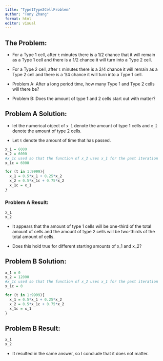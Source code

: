 ```yaml
---
title: "Type1Type2CellProblem"
author: "Tony Zhang"
format: html
editor: visual
---
```


## The Problem:

-   For a Type 1 cell, after `t` minutes there is a 1/2 chance that it will remain as a Type 1 cell and there is a 1/2 chance it will turn into a Type 2 cell.

-   For a Type 2 cell, after `t` minutes there is a 3/4 chance it will remain as a Type 2 cell and there is a 1/4 chance it will turn into a Type 1 cell.

-   Problem A: After a long period time, how many Type 1 and Type 2 cells will there be?

-   Problem B: Does the amount of type 1 and 2 cells start out with matter?

## Problem A Solution:

-   let the numerical object of `x_1` denote the amount of type 1 cells and `x_2` denote the amount of type 2 cells.

-   Let `t` denote the amount of time that has passed.

```r
x_1 = 6000
x_2 = 6000
#x_1c used so that the function of x_2 uses x_1 for the past iteration of `t` not the current
x_1c = 6000

for (t in 1:9999){
  x_1 = 0.5*x_1 + 0.25*x_2
  x_2 = 0.5*x_1c + 0.75*x_2
  x_1c = x_1
}
```

### Problem A Result:

```r
x_1 
x_2 
```

-   It appears that the amount of type 1 cells will be one-third of the total amount of cells and the amount of type 2 cells will be two-thirds of the total amount of cells.

-   Does this hold true for different starting amounts of x_1 and x_2?

## Problem B Solution:

```r
x_1 = 0
x_2 = 12000
#x_1c used so that the function of x_2 uses x_1 for the past iteration of `t` not the current
x_1c = 0

for (t in 1:9999){
  x_1 = 0.5*x_1 + 0.25*x_2
  x_2 = 0.5*x_1c + 0.75*x_2
  x_1c = x_1
}
```

## Problem B Result:

```r
x_1 
x_2
```

-   It resulted in the same answer, so I conclude that it does not matter.
